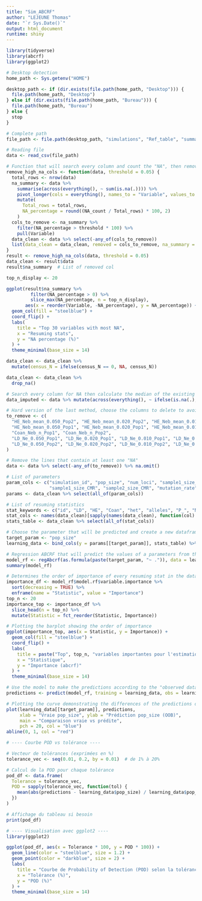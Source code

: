 ```yaml
---
title: "Sim_ABCRF"
author: "LEJEUNE Thomas"
date: "`r Sys.Date()`"
output: html_document
runtime: shiny
---
```


```r

library(tidyverse)
library(abcrf)
library(ggplot2)

```

```r
# Desktop detection
home_path <- Sys.getenv("HOME")

desktop_path <- if (dir.exists(file.path(home_path, "Desktop"))) {
  file.path(home_path, "Desktop")
} else if (dir.exists(file.path(home_path, "Bureau"))) {
  file.path(home_path, "Bureau")
} else {
  stop
}

# Complete path
file_path <- file.path(desktop_path, "simulations", "Ref_table", "summary_table.csv")

# Reading file
data <- read_csv(file_path)

```

```r

# Function that will search every column and count the "NA", then remove the columns having too much missing values according to the threshold
remove_high_na_cols <- function(data, threshold = 0.05) {
  total_rows <- nrow(data)
  na_summary <- data %>%
    summarise(across(everything(), ~ sum(is.na(.)))) %>%
    pivot_longer(cols = everything(), names_to = "Variable", values_to = "NA_count") %>%
    mutate(
      Total_rows = total_rows,
      NA_percentage = round((NA_count / Total_rows) * 100, 2)
    )
  cols_to_remove <- na_summary %>%
    filter(NA_percentage > threshold * 100) %>%
    pull(Variable)
  data_clean <- data %>% select(-any_of(cols_to_remove))
  list(data_clean = data_clean, removed = cols_to_remove, na_summary = na_summary)
}
result <- remove_high_na_cols(data, threshold = 0.05)
data_clean <- result$data 
result$na_summary  # List of removed col

top_n_display <- 20

ggplot(result$na_summary %>% 
         filter(NA_percentage > 0) %>% 
         slice_max(NA_percentage, n = top_n_display),
       aes(x = reorder(Variable, -NA_percentage), y = NA_percentage)) +
  geom_col(fill = "steelblue") +
  coord_flip() +
  labs(
    title = "Top 30 variables with most NA",
    x = "Resuming stats",
    y = "NA percentage (%)"
  ) +
  theme_minimal(base_size = 14)

```

```r
data_clean <- data_clean %>%
  mutate(census_N = ifelse(census_N == 0, NA, census_N))

data_clean <- data_clean %>%
  drop_na()
```


```r

# Search every column for NA then calculate the median of the existing values and add it to the missing values
data_imputed <- data %>% mutate(across(everything(), ~ ifelse(is.na(.), median(., na.rm = TRUE), .)))

```

```r

# Hard version of the last method, choose the columns to delete to avoid suppressing too many lines while removing the NAs
to_remove <- c(
  "HE_Neb_mean_0.050_Pop2", "HE_Neb_mean_0.020_Pop2", "HE_Neb_mean_0.010_Pop2", "HE_Neb_mean_0.000_Pop2",
  "HE_Neb_mean_0.050_Pop1", "HE_Neb_mean_0.020_Pop1", "HE_Neb_mean_0.010_Pop1", "HE_Neb_mean_0.000_Pop1",
  "Coan_Neb_n_Pop1", "Coan_Neb_n_Pop2",
  "LD_Ne_0.050_Pop1", "LD_Ne_0.020_Pop1", "LD_Ne_0.010_Pop1", "LD_Ne_0.000_Pop1",
  "LD_Ne_0.050_Pop2", "LD_Ne_0.020_Pop2", "LD_Ne_0.010_Pop2", "LD_Ne_0.000_Pop2"
)

# Remove the lines that contain at least one "NA"
data <- data %>% select(-any_of(to_remove)) %>% na.omit()

```

```r

# List of parameters
param_cols <- c("simulation_id", "pop_size", "num_loci", "sample1_size_Ne", "sample2_size_Ne",
                "sample1_size_CMR", "sample2_size_CMR", "mutation_rate", "recap_Ne")
params <- data_clean %>% select(all_of(param_cols))

# List of resuming statistics
stat_keywords <- c("id", "LD", "HE", "Coan", "het", "alleles", "P_", "N_", "J_")
stat_cols <- names(data_clean)[sapply(names(data_clean), function(col) any(str_detect(col, stat_keywords)))]
stats_table <- data_clean %>% select(all_of(stat_cols))

```

```r

# Choose the parameter that will be predicted and create a new dataframe with it in the first column and the resuming stats
target_param <- "pop_size"
learning_data <- bind_cols(y = params[[target_param]], stats_table) %>% rename(!!target_param := y)

# Regression ABCRF that will predict the values of a parameters from the data base formed by the simulations
model_rf <- regAbcrf(as.formula(paste(target_param, "~ .")), data = learning_data, ntree = 500)
summary(model_rf)

```

```r

# Determines the order of importance of every resuming stat in the dataframe concerning the prediction of the parameter
importance_df <- model_rf$model.rf$variable.importance %>%
  sort(decreasing = TRUE) %>%
  enframe(name = "Statistic", value = "Importance")
top_n <- 20
importance_top <- importance_df %>%
  slice_head(n = top_n) %>%
  mutate(Statistic = fct_reorder(Statistic, Importance))

# Plotting the barplot showing the order of importance
ggplot(importance_top, aes(x = Statistic, y = Importance)) +
  geom_col(fill = "steelblue") +
  coord_flip() +
  labs(
    title = paste("Top", top_n, "variables importantes pour l'estimation de", target_param),
    x = "Statistique",
    y = "Importance (abcrf)"
  ) +
  theme_minimal(base_size = 14)

```

```r

# Use the model to make the predictions according to the "observed data" from the Out-Of-Bag "OOB"
predictions <- predict(model_rf, training = learning_data, obs = learning_data)$expectation

# Plotting the curve demonstrating the differences of the predictions of the dataframe studied with the target data from the Out-Of-Bag
plot(learning_data[[target_param]], predictions,
     xlab = "Vraie pop_size", ylab = "Prédiction pop_size (OOB)",
     main = "Comparaison vraie vs prédite",
     pch = 20, col = "blue")
abline(0, 1, col = "red")

```

```r
# ---- Courbe POD vs tolérance ----

# Vecteur de tolérances (exprimées en %)
tolerance_vec <- seq(0.01, 0.2, by = 0.01)  # de 1% à 20%

# Calcul de la POD pour chaque tolérance
pod_df <- data.frame(
  Tolerance = tolerance_vec,
  POD = sapply(tolerance_vec, function(tol) {
    mean(abs(predictions - learning_data$pop_size) / learning_data$pop_size < tol)
  })
)

# Affichage du tableau si besoin
print(pod_df)

# ---- Visualisation avec ggplot2 ----
library(ggplot2)

ggplot(pod_df, aes(x = Tolerance * 100, y = POD * 100)) +
  geom_line(color = "steelblue", size = 1.2) +
  geom_point(color = "darkblue", size = 2) +
  labs(
    title = "Courbe de Probability of Detection (POD) selon la tolérance",
    x = "Tolérance (%)",
    y = "POD (%)"
  ) +
  theme_minimal(base_size = 14)

```

